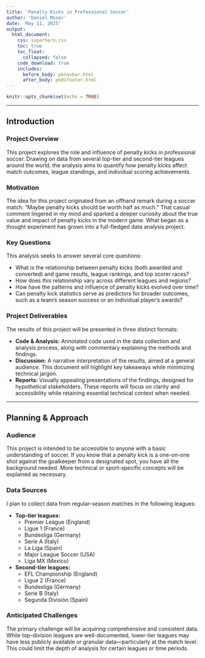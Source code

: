 ---
title: 'Penalty Kicks in Professional Soccer'
author: 'Daniel Moser'
date: 'May 11, 2025'
output:
  html_document:
    css: superhero.css
    toc: true
    toc_float:
      collapsed: false
    code_download: true
    includes:
      before_body: pknavbar.html
      after_body: pk01footer.html
---

```{r setup, include=FALSE}
knitr::opts_chunk$set(echo = TRUE)
```

***

## Introduction
### Project Overview
This project explores the role and influence of penalty kicks in professional soccer. Drawing on data from several top-tier and second-tier leagues around the world, the analysis aims to quantify how penalty kicks affect match outcomes, league standings, and individual scoring achievements.

### Motivation
The idea for this project originated from an offhand remark during a soccer match: “Maybe penalty kicks should be worth half as much.” That casual comment lingered in my mind and sparked a deeper curiosity about the true value and impact of penalty kicks in the modern game. What began as a thought experiment has grown into a full-fledged data analysis project.

### Key Questions
This analysis seeks to answer several core questions:

- What is the relationship between penalty kicks (both awarded and converted) and game results, league rankings, and top scorer races?
- How does this relationship vary across different leagues and regions?
- How have the patterns and influence of penalty kicks evolved over time?
- Can penalty kick statistics serve as predictors for broader outcomes, such as a team’s season success or an individual player's awards?

### Project Deliverables
The results of this project will be presented in three distinct formats:

- **Code & Analysis:** Annotated code used in the data collection and analysis process, along with commentary explaining the methods and findings.
- **Discussion:** A narrative interpretation of the results, aimed at a general audience. This document will highlight key takeaways while minimizing technical jargon.
- **Reports:** Visually appealing presentations of the findings, designed for hypothetical stakeholders. These reports will focus on clarity and accessibility while retaining essential technical context when needed.

***

## Planning & Approach
### Audience
This project is intended to be accessible to anyone with a basic understanding of soccer. If you know that a penalty kick is a one-on-one shot against the goalkeeper from a designated spot, you have all the background needed. More technical or sport-specific concepts will be explained as necessary.

### Data Sources
I plan to collect data from regular-season matches in the following leagues:

- **Top-tier leagues:**
  - Premier League (England)
  - Ligue 1 (France)
  - Bundesliga (Germany)
  - Serie A (Italy)
  - La Liga (Spain)
  - Major League Soccer (USA)
  - Liga MX (Mexico)
- **Second-tier leagues:**
  - EFL Championship (England)
  - Ligue 2 (France)
  - Bundesliga (Germany)
  - Serie B (Italy)
  - Segunda División (Spain)

### Anticipated Challenges
The primary challenge will be acquiring comprehensive and consistent data. While top-division leagues are well-documented, lower-tier leagues may have less publicly available or granular data—particularly at the match level. This could limit the depth of analysis for certain leagues or time periods.

